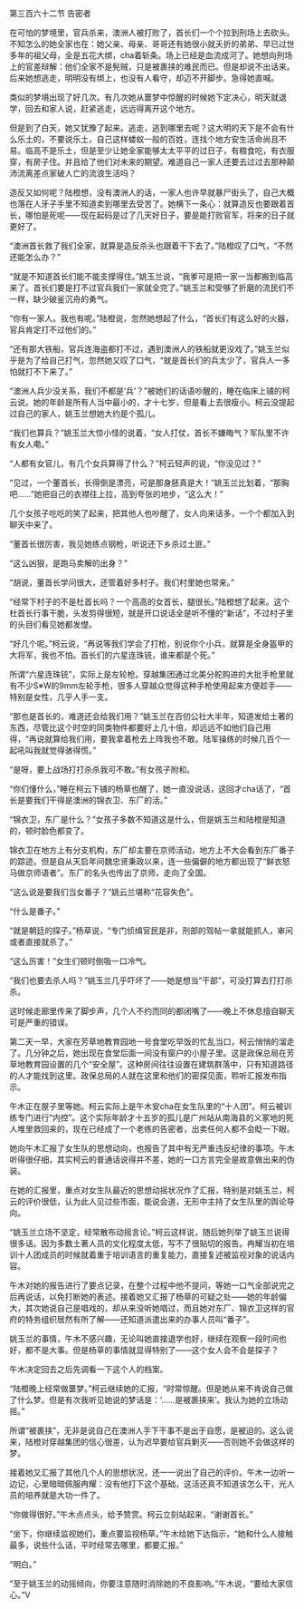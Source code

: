 

第三百六十二节 告密者

在可怕的梦境里，官兵杀来，澳洲人被打败了，首长们一个个拉到刑场上去砍头。不知怎么的她全家也在：她父亲、母亲、哥哥还有她很小就夭折的弟弟、早已过世多年的祖父母，全是五花大绑，cha着斩条。场上已经是血流成河了。她想向刑场上的官差辩解：他们全家不是髡贼，只是被裹挟的难民而已。但是却说不出话来。后来她想逃走，明明没有绑上，也没有人看守，却迈不开脚步。急得她直喊。

类似的梦境出现了好几次。有几次她从噩梦中惊醒的时候她下定决心，明天就退学，回去和家人说，赶紧逃走，远远得离开这个地方。

但是到了白天，她又犹豫了起来。逃走，逃到哪里去呢？这大明的天下是不会有什么乐土的，不要说乐土，自己这样蝼蚁一般的百姓，连找个地方安生活命尚且不易。临高不是乐土，但是至少让她全家能够太太平平的过日子，有粮食吃，有衣服穿，有房子住。并且给了他们对未来的期望。难道自己一家人还要去过过去那种颠沛流离差点家破人亡的流浪生活吗？

造反又如何呢？陆橙想，没有澳洲人的话，一家人也许早就暴尸街头了，自己大概也落在人牙子手里不知道卖到哪里去受苦了。她横下一条心：就算造反也要跟着首长，哪怕是死呢――现在起码是过了几天好日子，要是能打败官军，将来的日子就更好了。

“澳洲首长救了我们全家，就算是造反杀头也跟着干下去了。”陆橙叹了口气，“不然还能怎么办？”

“就是不知道首长们能不能支撑得住。”姚玉兰说，“我爹可是把一家一当都搬到临高来了。首长们要是打不过官兵我们一家就全完了。”姚玉兰和受够了折磨的流民们不一样，缺少破釜沉舟的勇气。

“你有一家人。我也有呢。”陆橙说，忽然她想起了什么，“首长们有这么好的火器，官兵肯定打不过他们的。”

“还有那大铁船，官兵连海盗都打不过，遇到澳洲人的铁船就更没戏了。”姚玉兰似乎是为了给自己打气，忽然她又叹了口气，“就是首长们的兵太少了，官兵人一多怕就打不下来了。”

“澳洲人兵少没关系，我们不都是‘兵’？”被她们的话语吵醒的，睡在临床上铺的柯云说。她的年龄是所有人当中最小的，才十七岁，但是看上去很瘦小。柯云没提起过自己的家人，姚玉兰想她大约是个孤儿。

“我们也算兵？”姚玉兰大惊小怪的说着，“女人打仗，首长不嫌晦气？军队里不许有女人嘞。”

“人都有女官儿，有几个女兵算得了什么？”柯云轻声的说，“你没见过？”

“见过，一个董首长，长得倒是漂亮，可是那身胚真是大！”姚玉兰比划着，“那胸吧……”她把自己的衣襟往上拉，高到夸张的地步，“这么大！”

几个女孩子吃吃的笑了起来，把其他人也吵醒了，女人向来话多，一个个都加入到聊天中来了。

“董首长很厉害，我见她练点钢枪，听说还下乡杀过土匪。”

“这么凶狠，是跑马卖解的出身？”

“胡说，董首长学问很大，还管着好多村子。我们村里她也常来。”

“经常下村子的不是杜首长吗？一个高高的女首长，腿很长。”陆橙想了起来。这个杜首长行事干脆，头发剪得很短，就是开口说话全是听不懂的“新话”，不过村子里的头目们看见她都发憷。

“好几个呢。”柯云说，“再说等我们学会了打枪，别说你个小兵，就算是全身盔甲的大将军，我也不怕。首长们的六星连珠铳，谁来都是个死。”

所谓“六星连珠铳”，实际上是左轮枪。穿越集团通过北美分舵购进的大批手枪里就有不少S※W的9mm左轮手枪，很多人穿越众觉得这种手枪使用起来方便趁手――特别是女性，几乎人手一支。

“那也是首长的，难道还会给我们用？”姚玉兰在百仞公社大半年，知道发给土著的东西，尽管比这个时空的同类物件都要好上几十倍，却远远不如他们自己用得，“再说就算给我们用，要我拿着枪去上阵我也不敢。陆军操练的时候几百个一起吼叫我就觉得骇得慌。”

“是呀，要上战场打打杀杀我可不敢。”有女孩子附和。

“你们懂什么，”睡在柯云下铺的杨草也醒了，她一直没说话，这回才cha话了，“首长是要我们干得是澳洲的锦衣卫、东厂的活。”

“锦衣卫，东厂是什么？”女孩子多数不知道这是什么，但是姚玉兰和陆橙是知道的，顿时脸色都变了。

锦衣卫在地方上有分支机构，东厂却主要在京师活动，地方上不大会看到东厂番子的踪迹。但是自从天启年间魏忠贤秉政以来，连一些偏僻的地方都出现了“鲜衣怒马做京师语者”。东厂的名头也传出了京师，走向了全国。

“这么说是要我们当女番子？”姚云兰堪称“花容失色”。

“什么是番子。”

“就是朝廷的探子。”杨草说，“专门侦缉官民是非，刑部的驾帖一拿就能抓人，审问或者直接就杀了。”

“这么厉害！”女生们顿时倒吸一口冷气。

“我们也要去杀人吗？”姚玉兰几乎吓坏了――她是想当“干部”，可没打算去打打杀杀。

这时候走廊里传来了脚步声，几个人不约而同的都闭嘴了――晚上不休息擅自聊天可是严重的错误。

第二天一早，大家在芳草地教育园地一号食堂吃早饭的忙乱当口，柯云悄悄的溜走了。几分钟之后，她出现在食堂后面一间没有窗户的小屋子里。这是政保总局在芳草地教育园设置的几个“安全屋”。这种房间往往设置在建筑群落中，只有知道路径的人才能找到这里。政保总局的人就在这里和他们的密探见面，聆听汇报发布指示。

午木正在屋子里等她。柯云实际上是午木安cha在女生队里的“十人团”。柯云被训练专门进行“内控”。这个实际年龄才十五岁的孤儿是广州站从南海县的义冢地的死人堆里救回来的，现在已经成了一个老练的告密者，出卖任何人都不会眨一下眼。

她向午木汇报了女生队的思想动向，也报告了其中有无严重违反纪律的事项。午木听得很仔细，其实柯云的普通话说得并不差，她的一口方言完全是故意做出来的伪装。

在她的汇报里，重点对女生队最近的思想动摇状况作了汇报，特别是对姚玉兰，柯云的评价很低，认为此人见过些市面，能说会道，无形中主持了女生队里的舆论导向。

“姚玉兰立场不坚定，经常散布动摇言论。”柯云这样说，随后她列举了姚玉兰说得很多话。因为多数土著人员的文化程度太低，写不了很贴切的报告。冉耀当初在培训十人团成员的时候就着重于培训语言的重复能力，直接复述被监视对象的说话内容。

午木对她的报告进行了要点记录，在整个过程中他不提问，等她一口气全部说完之后再说话，以免打断她的表述。接着她又汇报了杨草的可疑之处――她的年龄偏大，其次她说自己是唱戏的，却从来没听她唱过，而且她对东厂、锦衣卫这样的官府的特务组织居然有所了解――还知道派遣出来的办事人员叫“番子”。

姚玉兰的事情，午木不感兴趣，无论叫她直接退学也好，继续在观察一段时间也好，都不是大事。但是杨草的事情就显得特别了――这个女人会不会是探子？

午木决定回去之后先调看一下这个人的档案。

“陆橙晚上经常做噩梦。”柯云继续她的汇报，“时常惊醒。但是她从来不肯说自己做了什么梦。但是有次我听见她说的梦话是：‘……是被裹挟来’。我认为她的立场动摇。”

所谓“被裹挟”，无非是说自己在澳洲人手下干事不是出于自愿，是被迫的。这么说来，陆橙对穿越集团的信心很差，认为迟早要给官兵剿灭――否则她不会做这样的梦。

接着她又汇报了其他几个人的思想状况，还一一说出了自己的评价。午木一边听一边记，心里暗暗佩服冉耀：没有他打下这个基础，这活还真不知道该怎么干，光人员的培养就是大功一件了。

“你做得很好。”午木点点头，给予赞赏。柯云立刻站起来，“谢谢首长。”

“坐下，你继续监视她们，重点要监视杨草。”午木给她下达指示，“她和什么人接触最多，说些什么话，平时经常去哪里，都要汇报。”

“明白。”

“至于姚玉兰的动摇倾向，你要注意随时消除她的不良影响。”午木说，“要给大家信心。”V

